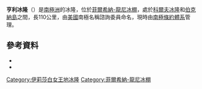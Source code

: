 '''亨利冰隆'''（{{lang-en|Henry Ice Rise}}）是[[南極洲|南極洲]]的冰隆，位於[[菲爾希納-龍尼冰棚|菲爾希納-龍尼冰棚]]，處於[[科爾夫冰隆|科爾夫冰隆]]和[[伯克納島|伯克納島]]之間，長110公里，由[[美國|美國]]南極名稱諮詢委員命名，現時由[[南極條約體系|南極條約體系]]管理。

==參考資料==
*{{cite gnis | type = antarid | id = 6661| name = Henry Ice Rise | accessdate = 2012-06-13}}
*{{usgs-gazetteer|id=6661}}

{{coord|80|35|S|62|0|W|scale:2000000_source:GNIS|display=title}}

{{DEFAULTSORT:Henry Ice Rise}}
[[Category:伊莉莎白女王地冰隆|Category:伊莉莎白女王地冰隆]]
[[Category:菲爾希納-龍尼冰棚|Category:菲爾希納-龍尼冰棚]]


{{QueenElizabethLand-geo-stub}}